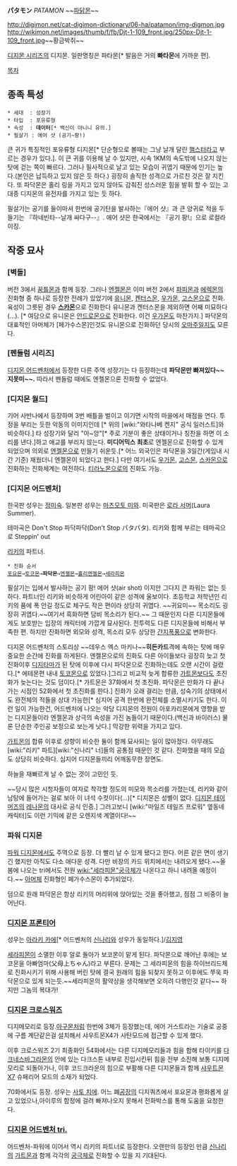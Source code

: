 '''パタモン''' ''PATAMON''
~~[[파닭]]몬~~

http://digimon.net/cat-digimon-dictionary/06-ha/patamon/img-digmon.jpg http://wikimon.net/images/thumb/f/fb/Djt-1-109_front.jpg/250px-Djt-1-109_front.jpg~~황금박쥐~~

[[디지몬 시리즈]]의 디지몬. 일판명칭은 파타몬[* 발음은 거의 '''빠타몬'''에 가까운 편].

[[목차]]

== 종족 특성 ==
 * 세대  : 성장기
 * 타입  : 포유류형 
 * 속성  : '''데이터'''[* 백신이 아니니 유의.]
 * 필살기 : 에어 샷 (공기~팡!)

큰 귀가 특징적인 포유류형 디지몬[* 단순형으로 볼때는 그냥 날개 달린 [[햄스터]]라고 부르는 경우가 있다.]. 이 큰 귀를 이용해 날 수 있지만, 시속 1KM의 속도밖에 나오지 않는탓에 걷는 쪽이 빠르다. 그러나 필사적으로 날고 있는 모습이 귀엽기 때문에 인기는 높다.(본인은 납득하고 있지 않은 듯 하다.) 굉장히 솔직한 성격으로 가르친 것은 잘 지킨다. 또 파닥몬은 홀리 링을 가지고 있지 않아도 감춰진 성스러운 힘을 발휘 할 수 있는 고대종 디지몬의 유전자를 가지고 있는 듯 하다.

필살기는  공기를 들이마셔 한번에 공기탄을 발사하는『에어 샷』과 큰 양귀로 적을 두들기는 『하네빈타--날개 싸다구--』. 에어 샷은 한국에서는 『공기 팡!』으로 로컬라이징.

== 작중 묘사 ==
=== [벽돌] ===
버전 3에서 [[꿈틀몬]]과 함께 등장. 그러나 [[엔젤몬]]은 이미 버전 2에서 [[파피몬]]과 [[에렉몬]]의 진화형 중 하나로 등장한 전례가 있었기에 [[유니몬]], [[켄터스몬]], [[우가몬]], [[고스몬]]으로 진화. 육성이 그릇된 경우 '''[[스카몬]]'''으로 진화한다 유니몬과 켄터스몬을 제외하면 어째 미묘하다(…). [* 여담으로 유니몬은 [[안드로몬]]으로 진화한다. 이건 [[우가몬]]도 마찬가지.] 파닥몬의 대표적인 아머체가 [페가수스몬]인것도 유니몬으로 진화하던 당시의 [[오마주]]일지도 모른다.

=== [펜들럼 시리즈] ===
[[디지몬 어드벤처]]에서 등장한 다른 주역 성장기는 다 등장하는데 '''파닥몬만 빠져있다~~지못미~~.''' 따라서 펜들럼 때에도 엔젤몬으론 진화할 수 없었다.

=== [디지몬 월드] ===
기어 사반나에서 등장하며 3번 배틀을 벌이고 이기면 시작의 마을에서 매점을 연다. 투정을 부리는 듯한 악동의 이미지인데 [* 위의 [wiki:"와타나베 켄지" 공식 일러스트]와 비슷하다.] 타 성장기와 달리 "아~앙"[* 주로 기분이 좋은 상태이거나 칭찬을 하면 이 소리를 낸다.]하고 애교를 부리지 않는다. '''미디어믹스 최초'''로 엔젤몬으로 진화할 수 있게 되었으며 의외로 [[엔젤몬]]으로 만들기 쉬운듯.[* 어느 외국인은 파닥몬을 3일간(게임내 시간 기준) 재웠더니 엔젤몬이 되었다고 한다.] 다만 여기서도 [[우가몬]], [[고스몬]], [[스카몬]]으로 진화하는 진화체계는 여전하다. [[티라노몬]]으로의 진화도 가능.

=== [디지몬 어드벤처] ===
한국판 성우는 [[정미숙]]. 일본판 성우는 [[마츠모토 미와]]. 미국판은 [[로라 서머]](Laura Summer). 

테마곡은 Don't Stop 파닥파닥(Don't Stop パタパタ). 리키와 함께 부르는 테마곡으로 Steppin' out

[[리키]]의 파트너. 
 * 진화 순서
 [[포요몬]]→[[토코몬]]→'''파닥몬'''→[[엔젤몬]]→[[홀리엔젤몬]]→[[세라피몬]]
필살기는 입에서 발사하는 공기 팡! 에어 샷(air shot) 이지만 그다지 큰 파워는 없는 듯 하다. 파트너인 리키와 비슷하게 어린아이 같은 성격에 울보이다. 초등학교 저학년인 리키의 품에 폭 안길 정도로 체구도 작은 편이라 상당히 귀엽다. ~~귀요미~~ 목소리도 굉장히 귀엽다.~~여기서 흑화하면 담비 목소리가 된다.~~ 그 때문인지 다른 디지몬들에게도 보호받는 입장의 캐릭터에 가깝게 묘사된다. 전투력도 다른 디지몬들에 비해서 부족한 편. 하지만 진화하면 외모와 성격, 목소리 모두 상당한 [[간지폭풍]]으로 변화한다.

디지몬 어드벤처의 스토리상 ~~데우스 엑스 마키나~~'''히든카드'''격에 속하는 탓에 매우 중요한 순간에 진화를 하게된다. 엔젤몬으로의 진화도 다른 아이들보다 굉장히 늦고 첫 진화이후 [[디지타마]]가 된 탓에 이후에 다시 파닥몬으로 진화하는데도 오랜 시간이 걸렸다.[* 에테몬편 내내 [[토코몬]]으로 있었다.]그리고 비교적 늦게 합류한 [[가트몬]]보다도 초진화가 늦는다는 것도 덤이다.[* 가트몬은 37화에서 첫 초진화. 파닥몬은 만화가 다 끝나가는 시점인 52화에서 첫 초진화를 한다.] 진화가 오래 걸리는 만큼, 성숙기의 상태에서도 완전체의 적들을 상대 가능한[* 심지어 공격 한번에 완전체를 소멸시키기도 한다. 이런 일이 가능한건, 어드벤처에 나오는 악당 디지몬의 전원이 아포카리몬에게 영향을 받는 디지몬들이라 엔젤몬과 상극의 속성을 가진 놈들이기 때문이다.(백신과 바이러스) 물론 단순한 주인공 보정으로 보는게 낫다.] 막강한 위력을 가지고 있다.

[[가트몬]]의 합류 이후로 성향이 비슷한 둘이 함께 묘사되는 일이 많아졌다. 아무래도 [wiki:"리키" 파트][wiki:"신나리" 너]들의 공통점 때문인 것 같다. 진화했을 때의 모습도 상당히 비슷하다. 심지어 디지몬들끼리 어깨동무한 장면도.

하늘을 재빠르게 날 수 없는 것이 고민인 듯.

~~당시 많은 시청자들이 여자로 착각할 정도의 미모와 목소리를 가졌는데, 리키와 같이 남탕에 들어가는 걸로 보아 이 녀석 수컷이다(…)[* 디지몬은 성별이 없다. [[디지몬 테이머즈]]의 [[레나몬]]의 대사로 공식 인증.] 그러고보니 [wiki:"마일즈 테일즈 프로워" 옆동네 캐릭터]도 이런 기믹에 같은 오렌지색 계열이다!~~

=== 파워 디지몬 ===
[[파워 디지몬]]에서도 주역으로 등장. 더 빨리 날 수 있게 됐다고 한다. 어른 같은 면이 생기긴 했지만 아직도 다소 애다운 성격. 다만 비장의 카드 위치에서는 내려오게 됐다.~~올 봄에 나오는 tri에서도 전원 [[wiki:"세라피몬"궁극체]]가 나온다고 하니 내려올 예정이다.~~ [[아머체]] 진화형인 페가수스몬이 추가되었다.

덤으로 원래 파닥몬은 항상 리키의 머리위에 앉아있는 것을 좋아했고, 점점 그 비중이 늘어난다.

=== [[디지몬 프론티어]] ===
성우는 [[아라키 카에]][* 어드벤처의 [[신나리]]와 성우가 동일하다.]/[[김지영]]

[[세라피몬]]이 소멸한 이후 알로 돌아가 보코몬이 맡게 된다. 파닥몬으로 깨어난 후에는 보코몬을 아빠엄마(父母上ちゃん)라고 부른다. 문제는 그 세라피몬의 힘을 하이브리드체로 진화시키기 위해 사용해 버린 탓에 결국 원래의 힘을 되찾지 못하고 이후에도 쭈욱 파닥몬으로 있게 되는듯.~~세라피몬의 활약상을 생각해보면 오히려 다행인것 같다~~ 하지만 그놈의 복대가!

=== [[디지몬 크로스워즈]] ===
디지메모리로 등장.[[아구몬]]처럼 한번에 3체가 등장했는데, 에어 거스트라는 기술로 공중에 구름 계단같은걸 설치해서 샤우트몬X4가 사탄모드에 접근할 수 있게 했다.

이후 크로스워즈 2기 최종화인 54화에서는 다른 디지메모리들과 힘을 합해 타이키를 [[다크네스바그라몬]]의 안에 있는 다크스톤 내부로 진입시킨뒤 힘을 전부 소진해 보통 디지메모리로 되돌아가나, 이후 코드크라운의 힘으로 부활해 다른 디지몬들과 함께 [[샤우트몬 X7]] 슈페리어 모드의 소재가 되었다.

70화에서도 등장. 성우는 [[사토 치에]].
어느 폐[[공장]]의 디지쿼츠에서 포요몬과 평화롭게 살고 있었으나,아이루의 함정에 걸려 빠져나오지 못해서 전화박스를 통해 도움을 요청한다.

=== [[디지몬 어드벤처 tri.]] ===

어드벤처-파워에 이어서 역시 리키의 파트너로 등장한다.
오랜만의 등장인 만큼 [[신나리]]의 [[가트몬]]과 함께 각각의 [[세라피몬|궁]][[오파니몬|극체]]로 진화할 수 있을 지 기대된다.
